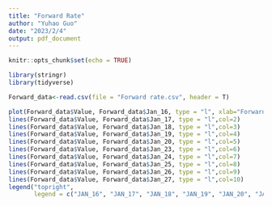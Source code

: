 ```yaml
---
title: "Forward Rate"
author: "Yuhao Guo"
date: "2023/2/4"
output: pdf_document
---
```


```r
knitr::opts_chunk$set(echo = TRUE)
```

```r
library(stringr)
library(tidyverse)
```

```r
Forward_data<-read.csv(file = "Forward rate.csv", header = T)
```


```r
plot(Forward_data$Value, Forward_data$Jan_16, type = "l", xlab="Forward rate 1 yr ~ j yr, e.g. 11.0: Forward rate 1 yr ~ 1 yr; 13.5: Forward rate 1yr ~ 3.5yr", ylab = "Forward rate", col=1)
lines(Forward_data$Value, Forward_data$Jan_17, type = "l",col=2)
lines(Forward_data$Value, Forward_data$Jan_18, type = "l",col=3)
lines(Forward_data$Value, Forward_data$Jan_19, type = "l",col=4)
lines(Forward_data$Value, Forward_data$Jan_20, type = "l",col=5)
lines(Forward_data$Value, Forward_data$Jan_23, type = "l",col=6)
lines(Forward_data$Value, Forward_data$Jan_24, type = "l",col=7)
lines(Forward_data$Value, Forward_data$Jan_25, type = "l",col=8)
lines(Forward_data$Value, Forward_data$Jan_26, type = "l",col=9)
lines(Forward_data$Value, Forward_data$Jan_27, type = "l",col=10)
legend("topright",
       legend = c("JAN_16", "JAN_17", "JAN_18", "JAN_19", "JAN_20", "JAN_23", "JAN_24", "JAN_25", "JAN_26", "JAN_27"),col = c(1,2,3,4,5,6,7,8,9,10), lwd = 2)

```

